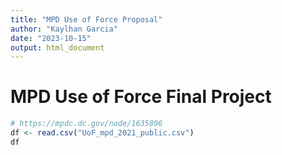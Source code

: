 ```yaml
---
title: "MPD Use of Force Proposal"
author: "Kaylhan Garcia"
date: "2023-10-15"
output: html_document
---
```


# MPD Use of Force Final Project

```r
# https://mpdc.dc.gov/node/1635896
df <- read.csv("UoF_mpd_2021_public.csv")
df
```
